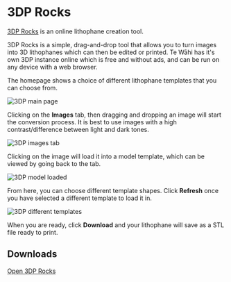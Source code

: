 # 3DP Rocks

[3DP Rocks](https://3dp.tewahi.com/) is an online lithophane creation tool.

3DP Rocks is a simple, drag-and-drop tool that allows you to turn images into 3D lithophanes which can then be edited or printed. Te Wāhi has it's own 3DP instance online which is free and without ads, and can be run on any device with a web browser.

The homepage shows a choice of different lithophane templates that you can choose from.

![3DP main page](https://media.tewahi.com/3dp1.png)

Clicking on the **Images** tab, then dragging and dropping an image will start the conversion process. It is best to use images with a high contrast/difference between light and dark tones.

![3DP images tab](https://media.tewahi.com/3dp2.png)

Clicking on the image will load it into a model template, which can be viewed by going back to the tab.

![3DP model loaded](https://media.tewahi.com/3dp3.png)

From here, you can choose different template shapes. Click **Refresh** once you have selected a different template to load it in.

![3DP different templates](https://media.tewahi.com/3dp4.png)

When you are ready, click **Download** and your lithophane will save as a STL file ready to print.

## Downloads

[Open 3DP Rocks](https://3dp.tewahi.com)